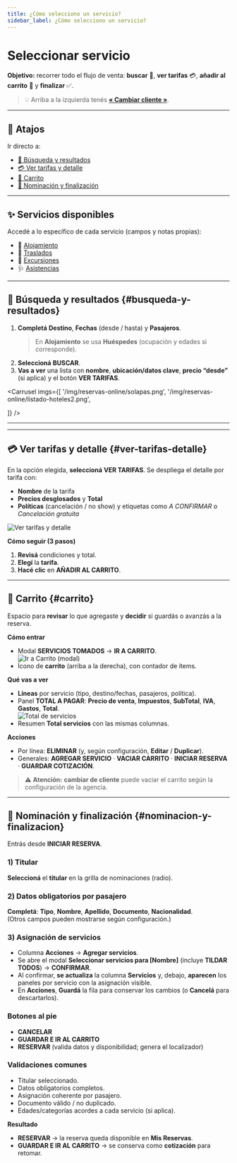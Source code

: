 ```yaml
---
title: ¿Cómo selecciono un servicio?
sidebar_label: ¿Cómo selecciono un servicio?
---
```



# Seleccionar servicio
**Objetivo:** recorrer todo el flujo de venta: **buscar** 🔎, **ver tarifas** 💳, **añadir al carrito** 🛒 y **finalizar** ✅.

> 💡 Arriba a la izquierda tenés **[« Cambiar cliente »](./seleccionar-cliente.md)**.

---

## 🚀 Atajos
Ir directo a:
- [🔎 Búsqueda y resultados](#busqueda-y-resultados)
- [💳 Ver tarifas y detalle](#ver-tarifas-detalle)
- [🛒 Carrito](#carrito)
- [🧾 Nominación y finalización](#nominacion-y-finalizacion)

---

## ✨ Servicios disponibles
Accedé a lo específico de cada servicio (campos y notas propias):

- 🏨 [Alojamiento](../alojamiento/alojamiento.md)
- 🚐 [Traslados](../traslados/traslados.md)
- 🌄 [Excursiones](../excursiones/excursiones.md)
- 🩺 [Asistencias](../asistencias/asistencias.md)

<!-- > Estos accesos **no** aparecen en el menú lateral: se navegan **desde acá**. -->

---

## 🔎 Búsqueda y resultados {#busqueda-y-resultados}
1. **Completá** **Destino**, **Fechas** (desde / hasta) y **Pasajeros**.  
   > En **Alojamiento** se usa **Huéspedes** (ocupación y edades si corresponde).
2. **Seleccioná** **BUSCAR**.
3. **Vas a ver** una lista con **nombre**, **ubicación/datos clave**, **precio “desde”** (si aplica) y el botón **VER TARIFAS**.



<Carrusel imgs={[
  '/img/reservas-online/solapas.png',
  '/img/reservas-online/listado-hoteles2.png',
  
]} />

---

<!-- > 🧩 **Sin resultados:** “No se encontró resultado para los parámetros de búsqueda solicitados.”  
> **Probá** con otras **fechas**, **destino** o **cantidad de pasajeros**. -->

---

## 💳 Ver tarifas y detalle {#ver-tarifas-detalle}
En la opción elegida, **seleccioná** **VER TARIFAS**. Se despliega el detalle por tarifa con:
- **Nombre** de la tarifa  
- **Precios desglosados** y **Total**  
- **Políticas** (cancelación / no show) y etiquetas como *A CONFIRMAR* o *Cancelación gratuita*

![Ver tarifas y detalle](/img/reservas-online/detalle-tarifa.png)

**Cómo seguir (3 pasos)**  
1) **Revisá** condiciones y total.  
2) **Elegí** la **tarifa**.  
3) **Hacé clic** en **AÑADIR AL CARRITO**.

---

## 🛒 Carrito {#carrito}
Espacio para **revisar** lo que agregaste y **decidir** si guardás o avanzás a la reserva.

**Cómo entrar**
- Modal **SERVICIOS TOMADOS** → **IR A CARRITO**.  
  ![Ir a Carrito (modal)](/img/reservas-online/ir-a-carrito.png)
- Ícono de **carrito** (arriba a la derecha), con contador de ítems.

**Qué vas a ver**
- **Líneas** por servicio (tipo, destino/fechas, pasajeros, política).  
- Panel **TOTAL A PAGAR**: **Precio de venta**, **Impuestos**, **SubTotal**, **IVA**, **Gastos**, **Total**.  
  ![Total de servicios](/img/reservas-online/total-de-servicios.png)
- Resumen **Total servicios** con las mismas columnas.

**Acciones**
- Por línea: **ELIMINAR** (y, según configuración, **Editar** / **Duplicar**).  
- Generales: **AGREGAR SERVICIO** · **VACIAR CARRITO** · **INICIAR RESERVA** · **GUARDAR COTIZACIÓN**.

> ⚠️ **Atención:** **cambiar de cliente** puede vaciar el carrito según la configuración de la agencia.

---

## 🧾 Nominación y finalización {#nominacion-y-finalizacion}
Entrás desde **INICIAR RESERVA**.

### 1) Titular
**Seleccioná** el **titular** en la grilla de nominaciones (radio).

### 2) Datos obligatorios por pasajero
**Completá**: **Tipo**, **Nombre**, **Apellido**, **Documento**, **Nacionalidad**.  
(Otros campos pueden mostrarse según configuración.)

### 3) Asignación de servicios
- Columna **Acciones** → **Agregar servicios**.  
- Se abre el modal **Seleccionar servicios para [Nombre]** (incluye **TILDAR TODOS**) → **CONFIRMAR**.  
  <!-- ![Modal: seleccionar servicios](/img/reservas-online/general/nominacion-modal-seleccionar-servicios.png) -->
- Al confirmar, **se actualiza** la columna **Servicios** y, debajo, **aparecen** los paneles por servicio con la asignación visible.  
  <!-- ![Nominación: asignación por servicio](/img/reservas-online/general/nominacion-asignacion-por-servicio.png) -->
- En **Acciones**, **Guardá** la fila para conservar los cambios (o **Cancelá** para descartarlos).

### Botones al pie
- **CANCELAR**  
- **GUARDAR E IR AL CARRITO**  
- **RESERVAR** (valida datos y disponibilidad; genera el localizador)

### Validaciones comunes
- Titular seleccionado.  
- Datos obligatorios completos.  
- Asignación coherente por pasajero.  
- Documento válido / no duplicado.  
- Edades/categorías acordes a cada servicio (si aplica).

**Resultado**  
- **RESERVAR** → la reserva queda disponible en **Mis Reservas**.  
- **GUARDAR E IR AL CARRITO** → se conserva como **cotización** para retomar.


<!-- ---
title: ¿Cómo slecciono un servicio?
description: Elegí el tipo de servicio y completá lo mínimo para buscar sin errores.
sidebar_label: ¿Cómo slecciono un servicio?
keywords: [reservas online, selección, alojamiento, paquetes, traslados, excursiones, guías, circuitos, aéreos, cupos y grupos aéreos, asistencia]
---

# Selección de servicio
**Objetivo:** definir el **tipo de servicio** y cargar los **datos mínimos** para continuar a **Búsqueda y resultados**.

![Seleccionar solapa](/img/reservas-online/solapas.png)

## Pasos rápidos
1) Seleccioná **el tipo de servicio**.  
2) Completá los mínimos.  
3) Hacé clic en **Buscar**.


## Selección de tipo de servicio

Luego de elegir el cliente, se accede al buscador principal, donde es posible seleccionar el tipo de servicio a cotizar o reservar:

- 🏨 [**Alojamiento**](../alojamiento/alojamiento.md)
- 🧳 **Paquetes**  
- 🚐 **Traslados**  
- 🌄 **Excursiones**  
- 👮‍♂️ **Guías**
- 🎟️ **Circuitos**
- ✈️ **Aéreos**  
- 🩺 **Asistencias**  

<!-- > Si no aparece una pestaña que necesitás, pedí la **activación** al administrador. -->

<!-- ## Cambiar cliente
- **Ubicación:** arriba a la izquierda, botón [« Cambiar cliente »](../general/seleccionar-cliente.md).
- **Qué hace:** te lleva al **selector de cliente** para elegir otro contacto/empresa.
- **Importante:** según configuración de la agencia, al cambiar de cliente se pueden **limpiar** los datos de este paso y/o el **carrito**; si hay líneas cargadas, puede aparecer un **aviso de confirmación**. -->



<!-- - **Sugerencia:** definilo **antes de buscar** para evitar inconsistencias. -->

<!-- ## Para completarlo sin errores
- Ingresá el **destino** y **seleccionalo de la lista** (autocompletar).
- Usá **fechas futuras** y asegurá **salida > entrada**.
- Si hay **menores**, las **edades** son obligatorias. -->
<!-- - En **traslados**, indicá **hora válida** y **pax ≥ 1**. -->

<!-- > Nota: si tu agencia limita por **ciudad del cliente**, verificá que esté **habilitada** si ves pocas opciones. -->

<!-- ## Mensajes comunes
- **Destino inválido** → seleccioná uno de la lista.
- **Faltan edades** → completá las edades de los menores.
- **Hora no válida (traslado)** → revisá el campo hora. -->
<!-- 
## Continuar
Hacé clic en **Buscar** para pasar a **Búsqueda y resultados**.


 -->
